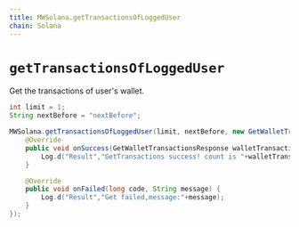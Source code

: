 ```yaml
---
title: MWSolana.getTransactionsOfLoggedUser
chain: Solana
---
```


# `getTransactionsOfLoggedUser`
Get the transactions of user's wallet.


```java
int limit = 1;
String nextBefore = "nextBefore";

MWSolana.getTransactionsOfLoggedUser(limit, nextBefore, new GetWalletTransactionListener() {
    @Override
    public void onSuccess(GetWalletTransactionsResponse walletTransactionsResponse) {
        Log.d("Result","GetTransactions success! count is "+walletTransactionsResponse.count);
    }

    @Override
    public void onFailed(long code, String message) {
        Log.d("Result","Get failed,message:"+message);
    }
});
```
